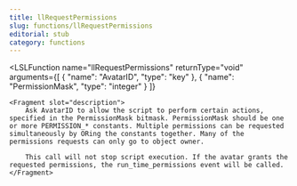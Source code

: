 ```yaml
---
title: llRequestPermissions
slug: functions/llRequestPermissions
editorial: stub
category: functions
---
```


<LSLFunction
	name="llRequestPermissions"
	returnType="void"
	arguments={[
	{
		"name": "AvatarID",
		"type": "key"
	},
	{
		"name": "PermissionMask",
		"type": "integer"
	}
]}
>
	<Fragment slot="description">
		Ask AvatarID to allow the script to perform certain actions, specified in the PermissionMask bitmask. PermissionMask should be one or more PERMISSION_* constants. Multiple permissions can be requested simultaneously by ORing the constants together. Many of the permissions requests can only go to object owner.
		
		This call will not stop script execution. If the avatar grants the requested permissions, the run_time_permissions event will be called.
	</Fragment>
</LSLFunction>
